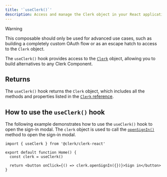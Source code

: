 ```yaml
---
title: '`useClerk()`'
description: Access and manage the Clerk object in your React application with Clerk's useClerk() hook.
---
```


> [!WARNING]
> This composable should only be used for advanced use cases, such as building a completely custom OAuth flow or as an escape hatch to access to the `Clerk` object.

The `useClerk()` hook provides access to the [`Clerk`](/docs/references/javascript/clerk/clerk) object, allowing you to build alternatives to any Clerk Component.

## Returns

The `useClerk()` hook returns the `Clerk` object, which includes all the methods and properties listed in the [`Clerk` reference](/docs/references/javascript/clerk/clerk).

## How to use the `useClerk()` hook

The following example demonstrates how to use the `useClerk()` hook to open the sign-in modal. The `clerk` object is used to call the [`openSignIn()`](/docs/references/javascript/clerk/clerk#opensignin) method to open the sign-in modal.

```tsx {{ filename: 'src/Home.tsx' }}
import { useClerk } from '@clerk/clerk-react'

export default function Home() {
  const clerk = useClerk()

  return <button onClick={() => clerk.openSignIn({})}>Sign in</button>
}
```
